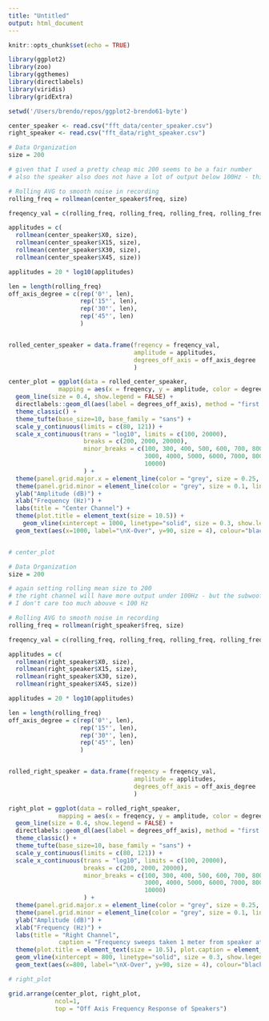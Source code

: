 ```yaml
---
title: "Untitled"
output: html_document
---
```


```r
knitr::opts_chunk$set(echo = TRUE)
```

```r
library(ggplot2)
library(zoo)
library(ggthemes)
library(directlabels)
library(viridis)
library(gridExtra)

setwd('/Users/brendo/repos/ggplot2-brendo61-byte')

center_speaker <- read.csv("fft_data/center_speaker.csv")
right_speaker <- read.csv("fft_data/right_speaker.csv")
```

```r
# Data Organization
size = 200

# given that I used a pretty cheap mic 200 seems to be a fair number
# also the speaker also does not have a lot of output below 100Hz - this is known from the manufacturer

# Rolling AVG to smooth noise in recording
rolling_freq = rollmean(center_speaker$freq, size)

freqency_val = c(rolling_freq, rolling_freq, rolling_freq, rolling_freq)

applitudes = c(
  rollmean(center_speaker$X0, size), 
  rollmean(center_speaker$X15, size), 
  rollmean(center_speaker$X30, size), 
  rollmean(center_speaker$X45, size))

applitudes = 20 * log10(applitudes)

len = length(rolling_freq)
off_axis_degree = c(rep('0°', len),
                    rep('15°', len),
                    rep('30°', len),
                    rep('45°', len)
                    )


rolled_center_speaker = data.frame(freqency = freqency_val,
                                   amplitude = applitudes,
                                   degrees_off_axis = off_axis_degree
                                   )
```

```r
center_plot = ggplot(data = rolled_center_speaker, 
              mapping = aes(x = freqency, y = amplitude, color = degrees_off_axis)) +
  geom_line(size = 0.4, show.legend = FALSE) + 
  directlabels::geom_dl(aes(label = degrees_off_axis), method = "first.qp") + 
  theme_classic() +
  theme_tufte(base_size=10, base_family = "sans") + 
  scale_y_continuous(limits = c(80, 121)) +
  scale_x_continuous(trans = "log10", limits = c(100, 20000), 
                     breaks = c(200, 2000, 20000),
                     minor_breaks = c(100, 300, 400, 500, 600, 700, 800, 900, 1000,
                                      3000, 4000, 5000, 6000, 7000, 8000, 9000,
                                      10000)
                     ) +
  theme(panel.grid.major.x = element_line(color = "grey", size = 0.25, linetype = 2)) + 
  theme(panel.grid.minor = element_line(color = "grey", size = 0.1, linetype = 1)) +
  ylab("Amplitude (dB)") + 
  xlab("Frequency (Hz)") + 
  labs(title = "Center Channel") + 
  theme(plot.title = element_text(size = 10.5)) +
    geom_vline(xintercept = 1000, linetype="solid", size = 0.3, show.legend = FALSE) +
  geom_text(aes(x=1000, label="\nX-Over", y=90, size = 4), colour="black", angle=90, show.legend = FALSE)


# center_plot
```

```r
# Data Organization
size = 200

# again setting rolling mean size to 200
# the right channel will have more output under 100Hz - but the subwoofers are doing most of the heavy lifting there
# I don't care too much abouve < 100 Hz

# Rolling AVG to smooth noise in recording
rolling_freq = rollmean(right_speaker$freq, size)

freqency_val = c(rolling_freq, rolling_freq, rolling_freq, rolling_freq)

applitudes = c(
  rollmean(right_speaker$X0, size), 
  rollmean(right_speaker$X15, size), 
  rollmean(right_speaker$X30, size), 
  rollmean(right_speaker$X45, size))

applitudes = 20 * log10(applitudes)

len = length(rolling_freq)
off_axis_degree = c(rep('0°', len),
                    rep('15°', len),
                    rep('30°', len),
                    rep('45°', len)
                    )


rolled_right_speaker = data.frame(freqency = freqency_val,
                                   amplitude = applitudes,
                                   degrees_off_axis = off_axis_degree
                                   )
```

```r
right_plot = ggplot(data = rolled_right_speaker, 
              mapping = aes(x = freqency, y = amplitude, color = degrees_off_axis)) +
  geom_line(size = 0.4, show.legend = FALSE) + 
  directlabels::geom_dl(aes(label = degrees_off_axis), method = "first.qp") + 
  theme_classic() +
  theme_tufte(base_size=10, base_family = "sans") + 
  scale_y_continuous(limits = c(80, 121)) +
  scale_x_continuous(trans = "log10", limits = c(100, 20000), 
                     breaks = c(200, 2000, 20000),
                     minor_breaks = c(100, 300, 400, 500, 600, 700, 800, 900, 1000,
                                      3000, 4000, 5000, 6000, 7000, 8000, 9000,
                                      10000)
                     ) +
  theme(panel.grid.major.x = element_line(color = "grey", size = 0.25, linetype = 2)) + 
  theme(panel.grid.minor = element_line(color = "grey", size = 0.1, linetype = 1)) +
  ylab("Amplitude (dB)") + 
  xlab("Frequency (Hz)") + 
  labs(title = "Right Channel",
              caption = "Frequency sweeps taken 1 meter from speaker at intevals of 15 degress off-axis relative to forward direction of speaker.\nSingnal below cross-over point is produced via woofer and above x-over via the tweeter.") + 
  theme(plot.title = element_text(size = 10.5), plot.caption = element_text(size = 8.5, hjust = 0)) + 
  geom_vline(xintercept = 800, linetype="solid", size = 0.3, show.legend = FALSE) +
  geom_text(aes(x=800, label="\nX-Over", y=90, size = 4), colour="black", angle=90, show.legend = FALSE)

# right_plot
```

```r
grid.arrange(center_plot, right_plot, 
             ncol=1,
             top = "Off Axis Frequency Response of Speakers")

```

